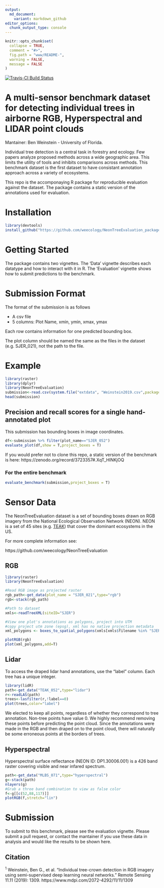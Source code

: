 ```yaml
---
output:
  md_document:
    variant: markdown_github
editor_options: 
  chunk_output_type: console
---
```


```r
knitr::opts_chunk$set(
  collapse = TRUE,
  comment = "#>",
  fig.path = "www/README-",
  warning = FALSE,
  message = FALSE
)
```

[![Travis-CI Build Status](https://travis-ci.org/Weecology/NeonTreeEvaluation_package.svg?branch=master)](https://travis-ci.org/Weecology/NeonTreeEvaluation_package)

# A multi-sensor benchmark dataset for detecting individual trees in airborne RGB, Hyperspectral and LIDAR point clouds

Mantainer: Ben Weinstein - University of Florida.

Individual tree detection is a central task in forestry and ecology. Few papers analyze proposed methods across a wide geographic area. This limits the utility of tools and inhibits comparisons across methods. This benchmark dataset is the first dataset to have consistant annotation approach across a variety of ecosystems. 

This repo is the accomponaying R package for reproducible evaluation against the dataset. The package contains a static version of the annotations used for evaluation. 

# Installation

```r
library(devtools)
install_github("https://github.com/weecology/NeonTreeEvaluation_package.git")
```

# Getting Started

The package contains two vignettes. The 'Data' vignette describes each datatype and how to interact with it in R. The 'Evaluation' vignette shows how to submit predictions to the benchmark.  

# Submission Format

The format of the submission is as follows

* A csv file
* 5 columns: Plot Name, xmin, ymin, xmax, ymax

Each row contains information for one predicted bounding box.

The plot column should be named the same as the files in the dataset (e.g. SJER_021), not the path to the file.

# Example

```r
library(raster)
library(dplyr)
library(NeonTreeEvaluation)
submission<-read.csv(system.file("extdata", "Weinstein2019.csv",package = "NeonTreeEvaluation"))
head(submission)
```

## Precision and recall scores for a single hand-annotated plot

This submission has bounding boxes in image coordinates. 
```r
df<-submission %>% filter(plot_name=="SJER_052")
evaluate_plot(df,show = T,project_boxes = T)
```

If you would prefer not to clone this repo, a static version of the benchmark is here: https://zenodo.org/record/3723357#.XqT_HlNKjOQ

### For the entire benchmark

```r
evaluate_benchmark(submission,project_boxes = T)
```

# Sensor Data

The NeonTreeEvaluation dataset is a set of bounding boxes drawn on RGB imagery from the National Ecological Observation Network (NEON). NEON is a set of 45 sites (e.g. [TEAK](https://www.neonscience.org/field-sites/field-sites-map/TEAK)) that cover the dominant ecosystems in the US.

For more complete information see:

https://github.com/weecology/NeonTreeEvaluation

## RGB

```r
library(raster)
library(NeonTreeEvaluation)

#Read RGB image as projected raster
rgb_path<-get_data(plot_name = "SJER_021",type="rgb")
rgb<-stack(rgb_path)

#Path to dataset
xmls<-readTreeXML(siteID="SJER")

#View one plot's annotations as polygons, project into UTM
#copy project utm zone (epsg), xml has no native projection metadata
xml_polygons <- boxes_to_spatial_polygons(xmls[xmls$filename %in% "SJER_021.tif",],rgb)

plotRGB(rgb)
plot(xml_polygons,add=T)
```

## Lidar

To access the draped lidar hand annotations, use the "label" column. Each tree has a unique integer.

```r
library(lidR)
path<-get_data("TEAK_052",type="lidar")
r<-readLAS(path)
trees<-lasfilter(r,!label==0)
plot(trees,color="label")
```

We elected to keep all points, regardless of whether they correspond to tree annotation. Non-tree points have value 0. We highly recommend removing these points before predicting the point cloud. Since the annotations were made in the RGB and then draped on to the point cloud, there will naturally be some erroneous points at the borders of trees.

## Hyperspectral 

Hyperspectral surface reflectance (NEON ID: DP1.30006.001) is a 426 band raster covering visible and near infared spectrum.

```r
path<-get_data("MLBS_071",type="hyperspectral")
g<-stack(path)
nlayers(g)
#Grab a three band combination to view as false color
f<-g[[c(52,88,117)]]
plotRGB(f,stretch="lin")
```
 
# Submission

To submit to this benchmark, please see the evaluation vignette. Please submit a pull request, or contact the mantainer if you use these data in analysis and would like the results to be shown here.

## Citation
<sup>1</sup> Weinstein, Ben G., et al. "Individual tree-crown detection in RGB imagery using semi-supervised deep learning neural networks." Remote Sensing 11.11 (2019): 1309. https://www.mdpi.com/2072-4292/11/11/1309



